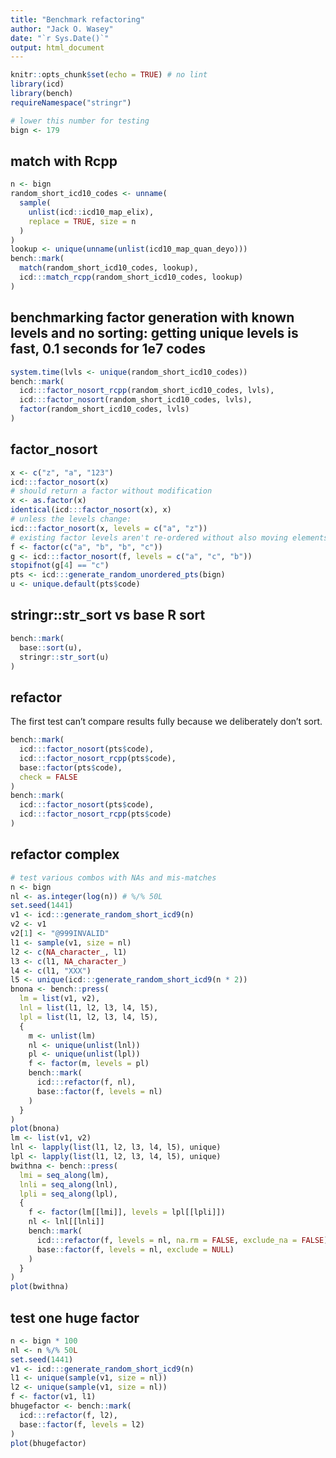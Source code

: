 ```yaml
---
title: "Benchmark refactoring"
author: "Jack O. Wasey"
date: "`r Sys.Date()`"
output: html_document
---
```


```r
knitr::opts_chunk$set(echo = TRUE) # no lint
library(icd)
library(bench)
requireNamespace("stringr")

# lower this number for testing
bign <- 179
```

## match with Rcpp

```r
n <- bign
random_short_icd10_codes <- unname(
  sample(
    unlist(icd::icd10_map_elix),
    replace = TRUE, size = n
  )
)
lookup <- unique(unname(unlist(icd10_map_quan_deyo)))
bench::mark(
  match(random_short_icd10_codes, lookup),
  icd:::match_rcpp(random_short_icd10_codes, lookup)
)
```

## benchmarking factor generation with known levels and no sorting: getting unique levels is fast, 0.1 seconds for 1e7 codes
```r
system.time(lvls <- unique(random_short_icd10_codes))
bench::mark(
  icd:::factor_nosort_rcpp(random_short_icd10_codes, lvls),
  icd:::factor_nosort(random_short_icd10_codes, lvls),
  factor(random_short_icd10_codes, lvls)
)
```

## factor_nosort

```r
x <- c("z", "a", "123")
icd:::factor_nosort(x)
# should return a factor without modification
x <- as.factor(x)
identical(icd:::factor_nosort(x), x)
# unless the levels change:
icd:::factor_nosort(x, levels = c("a", "z"))
# existing factor levels aren't re-ordered without also moving elements
f <- factor(c("a", "b", "b", "c"))
g <- icd:::factor_nosort(f, levels = c("a", "c", "b"))
stopifnot(g[4] == "c")
pts <- icd:::generate_random_unordered_pts(bign)
u <- unique.default(pts$code)
```

## stringr::str_sort vs base R sort

```r
bench::mark(
  base::sort(u),
  stringr::str_sort(u)
)
```

## refactor

The first test can't compare results fully because we deliberately don't sort.
```r
bench::mark(
  icd:::factor_nosort(pts$code),
  icd:::factor_nosort_rcpp(pts$code),
  base::factor(pts$code),
  check = FALSE
)
bench::mark(
  icd:::factor_nosort(pts$code),
  icd:::factor_nosort_rcpp(pts$code)
)
```

## refactor complex

```r
# test various combos with NAs and mis-matches
n <- bign
nl <- as.integer(log(n)) # %/% 50L
set.seed(1441)
v1 <- icd:::generate_random_short_icd9(n)
v2 <- v1
v2[1] <- "@999INVALID"
l1 <- sample(v1, size = nl)
l2 <- c(NA_character_, l1)
l3 <- c(l1, NA_character_)
l4 <- c(l1, "XXX")
l5 <- unique(icd:::generate_random_short_icd9(n * 2))
bnona <- bench::press(
  lm = list(v1, v2),
  lnl = list(l1, l2, l3, l4, l5),
  lpl = list(l1, l2, l3, l4, l5),
  {
    m <- unlist(lm)
    nl <- unique(unlist(lnl))
    pl <- unique(unlist(lpl))
    f <- factor(m, levels = pl)
    bench::mark(
      icd:::refactor(f, nl),
      base::factor(f, levels = nl)
    )
  }
)
plot(bnona)
lm <- list(v1, v2)
lnl <- lapply(list(l1, l2, l3, l4, l5), unique)
lpl <- lapply(list(l1, l2, l3, l4, l5), unique)
bwithna <- bench::press(
  lmi = seq_along(lm),
  lnli = seq_along(lnl),
  lpli = seq_along(lpl),
  {
    f <- factor(lm[[lmi]], levels = lpl[[lpli]])
    nl <- lnl[[lnli]]
    bench::mark(
      icd:::refactor(f, levels = nl, na.rm = FALSE, exclude_na = FALSE),
      base::factor(f, levels = nl, exclude = NULL)
    )
  }
)
plot(bwithna)
```

## test one huge factor

```r
n <- bign * 100
nl <- n %/% 50L
set.seed(1441)
v1 <- icd:::generate_random_short_icd9(n)
l1 <- unique(sample(v1, size = nl))
l2 <- unique(sample(v1, size = nl))
f <- factor(v1, l1)
bhugefactor <- bench::mark(
  icd:::refactor(f, l2),
  base::factor(f, levels = l2)
)
plot(bhugefactor)
```
